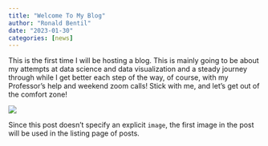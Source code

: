 ```yaml
---
title: "Welcome To My Blog"
author: "Ronald Bentil"
date: "2023-01-30"
categories: [news]
---
```


This is the first time I will be hosting a blog. This is mainly going to be about my attempts at data science and data visualization and a steady journey through while I get better each step of the way, of course, with my Professor's help and weekend zoom calls! Stick with me, and let's get out of the comfort zone!

![](Welcome%20image%201.jpeg)

Since this post doesn't specify an explicit `image`, the first image in the post will be used in the listing page of posts.

